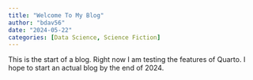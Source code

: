 ```yaml
---
title: "Welcome To My Blog"
author: "bdav56"
date: "2024-05-22"
categories: [Data Science, Science Fiction]
---
```


This is the start of a blog. Right now I am testing the features of Quarto. I hope to start an actual blog by the end of 2024.